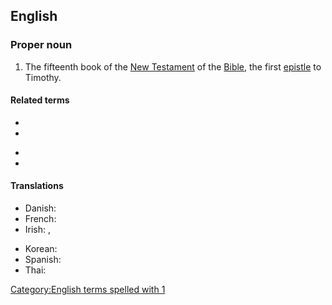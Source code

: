 ==English==

===Proper noun===
{{en-proper noun}}

{{book of the Bible|Timothy}}
# {{lb|en|biblical}} The fifteenth book of the [[New Testament]] of the [[Bible]], the first [[epistle]] to Timothy.

====Related terms====
{{rel-top}}
* {{l|en|Tim.}}
* {{l|en|1 Tim.}}
{{rel-mid}}
* {{l|en|2 Tim.}}
* {{l|en|2 Timothy}}
{{rel-bottom}}

====Translations====
{{trans-top|book of the New Testament}}
* Danish: {{t|da|Første Timotheusbrev|n}}
* French: {{t|fr|1 Timothée}}
* Irish: {{t|ga|Céad Litir Naomh Pól chuig Tiomóid|f}}, {{t|ga|1 Tiomóid|m}}
{{trans-mid}}
* Korean: {{t|ko|디모데전서|tr=dimodae jeonseo}} {{qualifier|개신교}}
* Spanish: {{t|es|1 Timoteo|m}}
* Thai: {{t|th|๑ ทิโมธี}}
{{trans-bottom}}

[[Category:English terms spelled with 1]]